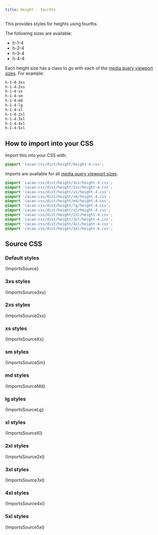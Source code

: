 ```yaml
---
title: Height - fourths
---
```


This provides styles for heights using fourths.

The following sizes are available:

- h-1-4
- h-2-4
- h-3-4
- h-4-4

Each height size has a class to go with each of the [media query viewport sizes](/styles/media#viewport-media-queries). For example:

```css
h-1-4-3xs
h-1-4-2xs
h-1-4-xs
h-1-4-sm
h-1-4-md
h-1-4-lg
h-1-4-xl
h-1-4-2xl
h-1-4-3xl
h-1-4-4xl
h-1-4-5xl
```

## How to import into your CSS

Import this into your CSS with:

```css
@import 'cacao-css/dist/height/height-4.css';
```

Imports are available for all [media query viewport sizes](/styles/media#viewport-media-queries).

```css
@import 'cacao-css/dist/height/3xs/height-4.css';
@import 'cacao-css/dist/height/2xs/height-4.css';
@import 'cacao-css/dist/height/xs/height-4.css';
@import 'cacao-css/dist/height/sm/height-4.css';
@import 'cacao-css/dist/height/md/height-4.css';
@import 'cacao-css/dist/height/lg/height-4.css';
@import 'cacao-css/dist/height/xl/height-4.css';
@import 'cacao-css/dist/height/2xl/height-4.css';
@import 'cacao-css/dist/height/3xl/height-4.css';
@import 'cacao-css/dist/height/4xl/height-4.css';
@import 'cacao-css/dist/height/5xl/height-4.css';
```

## Source CSS

<!-- markdownlint-disable -->

### Default styles

<CodeBlock language="css" title="height/height-4.css">{ImportsSource}</CodeBlock>

### 3xs styles

<CodeBlock language="css" title="height/3xs/height-4.css">{ImportsSource3xs}</CodeBlock>

### 2xs styles

<CodeBlock language="css" title="height/2xs/height-4.css">{ImportsSource2xs}</CodeBlock>

### xs styles

<CodeBlock language="css" title="height/xs/height-4.css">{ImportsSourceXs}</CodeBlock>

### sm styles

<CodeBlock language="css" title="height/sm/height-4.css">{ImportsSourceSm}</CodeBlock>

### md styles

<CodeBlock language="css" title="height/md/height-4.css">{ImportsSourceMd}</CodeBlock>

### lg styles

<CodeBlock language="css" title="height/lg/height-4.css">{ImportsSourceLg}</CodeBlock>

### xl styles

<CodeBlock language="css" title="height/xl/height-4.css">{ImportsSourceXl}</CodeBlock>

### 2xl styles

<CodeBlock language="css" title="height/2xl/height-4.css">{ImportsSource2xl}</CodeBlock>

### 3xl styles

<CodeBlock language="css" title="height/3xl/height-4.css">{ImportsSource3xl}</CodeBlock>

### 4xl styles

<CodeBlock language="css" title="height/4xl/height-4.css">{ImportsSource4xl}</CodeBlock>

### 5xl styles

<CodeBlock language="css" title="height/5xl/height-4.css">{ImportsSource5xl}</CodeBlock>
